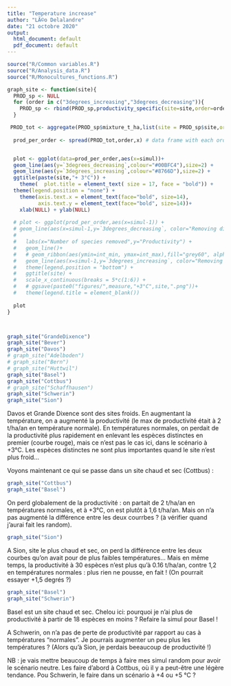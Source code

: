 ---
title: "Temperature increase"
author: "LÃ©o Delalandre"
date: "21 octobre 2020"
output:
  html_document: default
  pdf_document: default
---
```{r}
source("R/Common variables.R")
source("R/Analysis_data.R")
source("R/Monocultures_functions.R")
```


```{r}
graph_site <- function(site){
  PROD_sp <- NULL
  for (order in c("3degrees_increasing","3degrees_decreasing")){
    PROD_sp <- rbind(PROD_sp,productivity_specific(site=site,order=order))
  }

 PROD_tot <- aggregate(PROD_sp$mixture_t_ha,list(site = PROD_sp$site,order = PROD_sp$order,simul = PROD_sp$simul),FUN=sum)# sum of the productivities of the species
  
  prod_per_order <- spread(PROD_tot,order,x) # data frame with each order in column


  plot <- ggplot(data=prod_per_order,aes(x=simul))+
  geom_line(aes(y=`3degrees_decreasing`,colour="#00BFC4"),size=2) +
  geom_line(aes(y=`3degrees_increasing`,colour="#8766D"),size=2) +
  ggtitle(paste(site,"+ 3°C")) +
    theme(  plot.title = element_text( size = 17, face = "bold")) +
  theme(legend.position = "none") +
    theme(axis.text.x = element_text(face="bold", size=14),
          axis.text.y = element_text(face="bold", size=14))+
    xlab(NULL) + ylab(NULL)
  
  # plot <- ggplot(prod_per_order,aes(x=simul-1)) +
  # geom_line(aes(x=simul-1,y=`3degrees_decreasing`, color="Removing distinct species first"),size=2) +
  #             
  #   labs(x="Number of species removed",y="Productivity") +
  #   geom_line()+
  #   # geom_ribbon(aes(ymin=int_min, ymax=int_max),fill="grey60", alpha=0.5,colour="black") +
  #   geom_line(aes(x=simul-1,y=`3degrees_increasing`, color="Removing distinct species last"),size=2) +
  #   theme(legend.position = "bottom") +
  #   ggtitle(site) +
  #   scale_x_continuous(breaks = 5*c(1:6)) +
  #   # ggsave(paste0("figures/",measure,"+3°C",site,".png"))+
  #   theme(legend.title = element_blank())
  
  plot
}



graph_site("GrandeDixence")
graph_site("Bever")
graph_site("Davos")
# graph_site("Adelboden")
# graph_site("Bern")
# graph_site("Huttwil")
graph_site("Basel")
graph_site("Cottbus")
# graph_site("Schaffhausen")
graph_site("Schwerin")
graph_site("Sion")
```
Davos et Grande Dixence sont des sites froids. En augmentant la température, on a augmenté la productivité (le max de productivité était à 2 t/ha/an en température normale). En températures normales, on perdait de la productivité plus rapidement en enlevant les espèces distinctes en premier (courbe rouge), mais ce n'est pas le cas ici, dans le scénario à +3°C. Les espèces distinctes ne sont plus importantes quand le site n'est plus froid...


Voyons maintenant ce qui se passe dans un site chaud et sec (Cottbus) :
```{r}
graph_site("Cottbus") 
graph_site("Basel")
```
On perd globalement de la productivité : on partait de 2 t/ha/an en températures normales, et à +3°C, on est plutôt à 1,6 t/ha/an. Mais on n'a pas augmenté la différence entre les deux courrbes ? (à vérifier quand j'aurai fait les random).

```{r}
graph_site("Sion")
```
A Sion, site le plus chaud et sec, on perd la différence entre les deux courbes qu'on avait pour de plus faibles températures... Mais en même temps, la productivité à 30 espèces n'est plus qu'à 0.16 t/ha/an, contre 1,2 en températures normales : plus rien ne pousse, en fait ! (On pourrait essayer +1,5 degrés ?)

```{r}
graph_site("Basel")
graph_site("Schwerin")
```
Basel est un site chaud et sec. Chelou ici: pourquoi je n'ai plus de productivité à partir de 18 espèces en moins ? Refaire la simul pour Basel !

A Schwerin, on n'a pas de perte de productivité par rapport au cas à températures "normales". Je pourrais augmenter un peu plus les températures ? (Alors qu'à Sion, je perdais beeaucoup de productivité !)


NB : je vais mettre beaucoup de temps à faire mes simul random pour avoir le scénario neutre. Les faire d'abord à Cottbus, où il y a peut-être une légère tendance. Pou Schwerin, le faire dans un scénario à +4 ou +5 °C ?
